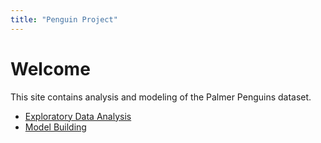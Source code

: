 ```yaml
---
title: "Penguin Project"
---
```


# Welcome

This site contains analysis and modeling of the Palmer Penguins dataset.

-   [Exploratory Data Analysis](eda.qmd)
-   [Model Building](model.qmd)